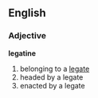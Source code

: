 ==English==
===Adjective===
'''legatine'''
# belonging to a [[legate]]
# headed by a legate
# enacted by a legate